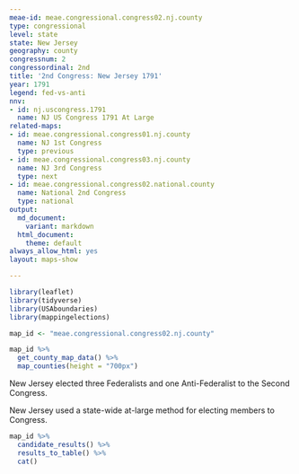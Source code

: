 ```yaml
---
meae-id: meae.congressional.congress02.nj.county
type: congressional
level: state
state: New Jersey
geography: county
congressnum: 2
congressordinal: 2nd
title: '2nd Congress: New Jersey 1791'
year: 1791
legend: fed-vs-anti
nnv:
- id: nj.uscongress.1791
  name: NJ US Congress 1791 At Large
related-maps:
- id: meae.congressional.congress01.nj.county
  name: NJ 1st Congress
  type: previous
- id: meae.congressional.congress03.nj.county
  name: NJ 3rd Congress
  type: next
- id: meae.congressional.congress02.national.county
  name: National 2nd Congress
  type: national
output:
  md_document:
    variant: markdown
  html_document:
    theme: default
always_allow_html: yes
layout: maps-show

---
```


```r
library(leaflet)
library(tidyverse)
library(USAboundaries)
library(mappingelections)

map_id <- "meae.congressional.congress02.nj.county"
```

<div class="map">

```r
map_id %>%
  get_county_map_data() %>%
  map_counties(height = "700px")
```

</div>

New Jersey elected three Federalists and one Anti-Federalist to the Second Congress.

New Jersey used a state-wide at-large method for electing members to Congress. 

<div class="results-table">

```r
map_id %>%
  candidate_results() %>%
  results_to_table() %>%
  cat()
```

</div>
